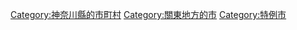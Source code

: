 {{Commons cat|Atsugi, Kanagawa}}
{{Catmore}}

{{DEFAULTSORT:Atsugi-shi}}
[[Category:神奈川縣的市町村|Category:神奈川縣的市町村]]
[[Category:關東地方的市|Category:關東地方的市]]
[[Category:特例市|Category:特例市]]